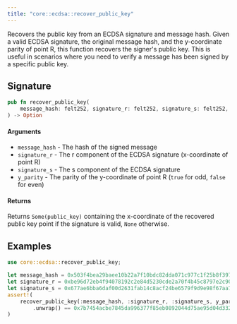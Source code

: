 ```yaml
---
title: "core::ecdsa::recover_public_key"
---
```


Recovers the public key from an ECDSA signature and message hash.
Given a valid ECDSA signature, the original message hash, and the y-coordinate parity of point
R, this function recovers the signer's public key. This is useful in scenarios where you need to
verify a message has been signed by a specific public key.

## Signature

```rust
pub fn recover_public_key(
    message_hash: felt252, signature_r: felt252, signature_s: felt252, y_parity: bool,
) -> Option
```




#### Arguments

- `message_hash` - The hash of the signed message
- `signature_r` - The r component of the ECDSA signature (x-coordinate of point R)
- `signature_s` - The s component of the ECDSA signature
- `y_parity` - The parity of the y-coordinate of point R (`true` for odd, `false` for even)
#### Returns

Returns `Some(public_key)` containing the x-coordinate of the recovered public key point if
the signature is valid, `None` otherwise.
## Examples

```rust
use core::ecdsa::recover_public_key;

let message_hash = 0x503f4bea29baee10b22a7f10bdc82dda071c977c1f25b8f3973d34e6b03b2c;
let signature_r = 0xbe96d72eb4f94078192c2e84d5230cde2a70f4b45c8797e2c907acff5060bb;
let signature_s = 0x677ae6bba6daf00d2631fab14c8acf24be6579f9d9e98f67aa7f2770e57a1f5;
assert!(
    recover_public_key(:message_hash, :signature_r, :signature_s, y_parity: false)
        .unwrap() == 0x7b7454acbe7845da996377f85eb0892044d75ae95d04d3325a391951f35d2ec,
)
```

